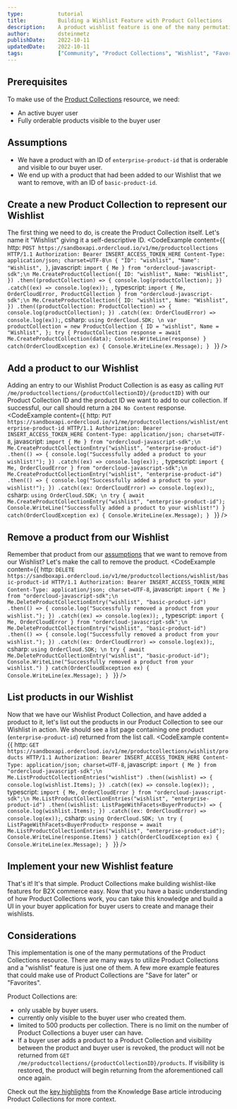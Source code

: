 ```yaml
---
type:           tutorial
title:          Building a Wishlist Feature with Product Collections
description:    A product wishlist feature is one of the many permutations of the OrderCloud Product Collections resource.
author:         dsteinmetz
publishDate:    2022-10-11
updatedDate:    2022-10-11
tags:           ["Community", "Product Collections", "Wishlist", "Favorites", "Save For Later"]
---
```


## Prerequisites
To make use of the [Product Collections](/knowledge-base/product-collections) resource, we need:
- An active buyer user
- Fully orderable products visible to the buyer user

## Assumptions
- We have a product with an ID of `enterprise-product-id` that is orderable and visible to our buyer user.
- We end up with a product that had been added to our Wishlist that we want to remove, with an ID of `basic-product-id`.

## Create a new Product Collection to represent our Wishlist
The first thing we need to do, is create the Product Collection itself.  Let's name it "Wishlist" giving it a self-descriptive ID.
<CodeExample
  content={{
    http: `POST https://sandboxapi.ordercloud.io/v1/me/productcollections HTTP/1.1
Authorization: Bearer INSERT_ACCESS_TOKEN_HERE
Content-Type: application/json; charset=UTF-8\n
{
  "ID": "wishlist",
  "Name": "Wishlist",
}`,
javascript: `import { Me } from "ordercloud-javascript-sdk";\n
Me.CreateProductCollection({
  ID: "wishlist",
  Name: "Wishlist",
})
.then((productCollection) => {
    console.log(productCollection);
})
.catch((ex) => console.log(ex));
`,
typescript: `import { Me, OrderCloudError, ProductCollection } from "ordercloud-javascript-sdk";\n
Me.CreateProductCollection({
  ID: "wishlist",
  Name: "Wishlist",
})
.then((productCollection: ProductCollection) => {
  console.log(productCollection);
})
.catch((ex: OrderCloudError) => console.log(ex));`,
csharp: `using OrderCloud.SDK; \n
var productCollection = new ProductCollection
{
    ID = "wishlist",
    Name = "Wishlist",
};
try {
  ProductCollection response = await Me.CreateProductCollection(data);
  Console.WriteLine(response)
} catch(OrderCloudException ex) {
  Console.WriteLine(ex.Message);
}
`
}}
/>

## Add a product to our Wishlist
Adding an entry to our Wishlist Product Collection is as easy as calling `PUT /me/productcollections/{productCollectionID}/{productID}` with our Product Collection ID and the product ID we want to add to our collection. If successful, our call should return a `204 No Content` response.
<CodeExample
  content={{
    http: `PUT https://sandboxapi.ordercloud.io/v1/me/productcollections/wishlist/enterprise-product-id HTTP/1.1
Authorization: Bearer INSERT_ACCESS_TOKEN_HERE
Content-Type: application/json; charset=UTF-8`,
javascript: `import { Me } from "ordercloud-javascript-sdk";\n
Me.CreateProductCollectionEntry("wishlist", "enterprise-product-id")
.then(() => {
    console.log("Successfully added a product to your wishlist!");
})
.catch((ex) => console.log(ex));
`,
typescript: `import { Me, OrderCloudError } from "ordercloud-javascript-sdk";\n
Me.CreateProductCollectionEntry("wishlist", "enterprise-product-id")
.then(() => {
  console.log("Successfully added a product to your wishlist!");
})
.catch((ex: OrderCloudError) => console.log(ex));`,
csharp: `using OrderCloud.SDK; \n
try {
  await Me.CreateProductCollectionEntry("wishlist", "enterprise-product-id");
  Console.WriteLine("Successfully added a product to your wishlist!")
} catch(OrderCloudException ex) {
  Console.WriteLine(ex.Message);
}
`
}}
/>

## Remove a product from our Wishlist
Remember that product from our [assumptions](/knowledge-base/building-wishlist-using-product-collections#assumptions) that we want to remove from our Wishlist? Let's make the call to remove the product.
<CodeExample
  content={{
    http: `DELETE https://sandboxapi.ordercloud.io/v1/me/productcollections/wishlist/basic-product-id HTTP/1.1
Authorization: Bearer INSERT_ACCESS_TOKEN_HERE
Content-Type: application/json; charset=UTF-8`,
javascript: `import { Me } from "ordercloud-javascript-sdk";\n
Me.DeleteProductCollectionEntry("wishlist", "basic-product-id")
.then(() => {
    console.log("Successfully removed a product from your wishlist.");
})
.catch((ex) => console.log(ex));
`,
typescript: `import { Me, OrderCloudError } from "ordercloud-javascript-sdk";\n
Me.DeleteProductCollectionEntry("wishlist", "basic-product-id")
.then(() => {
  console.log("Successfully removed a product from your wishlist.");
})
.catch((ex: OrderCloudError) => console.log(ex));`,
csharp: `using OrderCloud.SDK; \n
try {
  await Me.DeleteProductCollectionEntry("wishlist", "basic-product-id");
  Console.WriteLine("Successfully removed a product from your wishlist.")
} catch(OrderCloudException ex) {
  Console.WriteLine(ex.Message);
}
`
}}
/>

## List products in our Wishlist
Now that we have our Wishlist Product Collection, and have added a product to it, let's list out the products in our Product Collection to see our Wishlist in action. We should see a list page containing one product (`enterprise-product-id`) returned from the list call.
<CodeExample
  content={{
    http: `GET https://sandboxapi.ordercloud.io/v1/me/productcollections/wishlist/products HTTP/1.1
Authorization: Bearer INSERT_ACCESS_TOKEN_HERE
Content-Type: application/json; charset=UTF-8`,
javascript: `import { Me } from "ordercloud-javascript-sdk";\n
Me.ListProductCollectionEntries("wishlist")
.then((wishlist) => {
    console.log(wishlist.Items);
})
.catch((ex) => console.log(ex));
`,
typescript: `import { Me, OrderCloudError } from "ordercloud-javascript-sdk";\n
Me.ListProductCollectionEntries("wishlist", "enterprise-product-id")
.then((wishlist: ListPageWithFacets<BuyerProduct>) => {
  console.log(wishlist.Items);
})
.catch((ex: OrderCloudError) => console.log(ex));`,
csharp: `using OrderCloud.SDK; \n
try {
  ListPageWithFacets<BuyerProduct> response = await Me.ListProductCollectionEntries("wishlist", "enterprise-product-id");
  Console.WriteLine(response.Items)
} catch(OrderCloudException ex) {
  Console.WriteLine(ex.Message);
}
`
}}
/>

## Implement your new Wishlist feature
That's it! It's that simple. Product Collections make building wishlist-like features for B2X commerce easy. Now that you have a basic understanding of how Product Collections work, you can take this knowledge and build a UI in your buyer application for buyer users to create and manage their wishlists.

## Considerations
This implementation is one of the many permutations of the Product Collections resource. There are many ways to utilize Product Collections and a "wishlist" feature is just one of them. A few more example features that could make use of Product Collections are "Save for later" or "Favorites".

Product Collections are:
- only usable by buyer users.
- currently only visible to the buyer user who created them.
- limited to 500 products per collection. There is no limit on the number of Product Collections a buyer user can have.
- If a buyer user adds a product to a Product Collection and visibility between the product and buyer user is revoked, the product will not be returned from `GET /me/productcollections/{productCollectionID}/products`. 
If visibility is restored, the product will begin returning from the aforementioned call once again.

Check out the [key highlights](/knowledge-base/product-collections#key-highlights) from the Knowledge Base article introducing Product Collections for more context.